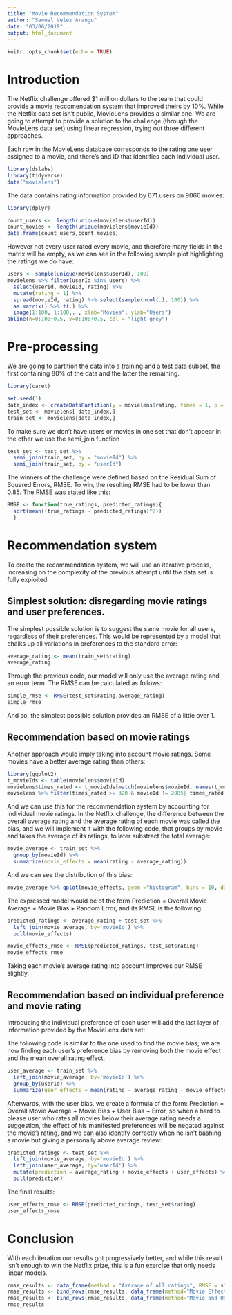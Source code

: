 ---
title: "Movie Recommendation System"
author: "Samuel Velez Arango"
date: "03/06/2019"
output: html_document
---

```{r setup, include=FALSE}
knitr::opts_chunk$set(echo = TRUE)
```

# Introduction

The Netflix challenge offered $1 million dollars to the team that could provide a movie reccomendation system that improved theirs by 10%. While the Netflix data set isn't public, MovieLens provides a similar one. We are going to attempt to provide a solution to the challenge (through the MovieLens data set) using linear regression, trying out three different approaches.

Each row in the MovieLens database corresponds to the rating one user assigned to a movie, and there's and ID that identifies each individual user.

```{r setting up the data set, results = "hide", message = FALSE}
library(dslabs)
library(tidyverse)
data("movielens")
```

The data contains rating information provided by 671 users on 9066 movies:

```{r dplyr library, results = "hide", message = FALSE}
library(dplyr)
```


```{r counting entries}
count_users <-  length(unique(movielens$userId))
count_movies <- length(unique(movielens$movieId))
data.frame(count_users,count_movies)
```

However not every user rated every movie, and therefore many fields in the matrix will be empty, as we can see in the following sample plot highlighting the ratings we do have:

```{r plotting missing fields, echo=FALSE}
users <- sample(unique(movielens$userId), 100)
movielens %>% filter(userId %in% users) %>% 
  select(userId, movieId, rating) %>%
  mutate(rating = 1) %>%
  spread(movieId, rating) %>% select(sample(ncol(.), 100)) %>% 
  as.matrix() %>% t(.) %>%
  image(1:100, 1:100,. , xlab="Movies", ylab="Users")
abline(h=0:100+0.5, v=0:100+0.5, col = "light grey")
```

# Pre-processing
We are going to partition the data into a training and a test data subset, the first containing 80% of the data and the latter the remaining.


```{r caret library, results = "hide", message = FALSE}
library(caret)
```


```{r partitioning test and training sets}
set.seed(1)
data_index <- createDataPartition(y = movielens$rating, times = 1, p = 0.8, list = FALSE)
test_set <- movielens[-data_index,]
train_set <- movielens[data_index,]
```

To make sure we don't have users or movies in one set that don't appear in the other we use the semi_join function

```{r partitioning test and training sets 2}
test_set <- test_set %>% 
  semi_join(train_set, by = "movieId") %>%
  semi_join(train_set, by = "userId")
```

The winners of the challenge were defined based on the Residual Sum of Squared Errors, RMSE. To win, the resulting RMSE had to be lower than 0.85.
The RMSE was stated like this:

```{r calculating RMSE}
RMSE <- function(true_ratings, predicted_ratings){
  sqrt(mean((true_ratings - predicted_ratings)^2))
  }
```

# Recommendation system

To create the recommendation system, we will use an iterative process, increasing on the complexity of the previous attempt until the data set is fully exploited.

## Simplest solution: disregarding movie ratings and user preferences.
The simplest possible solution is to suggest the same movie for all users, regardless of their preferences. This would be represented by a model that chalks up all variations in preferences to the standard error:

```{r average rating}
average_rating <- mean(train_set$rating)
average_rating
```

Through the previous code, our model will only use the average rating and an error term. The RMSE can be calculated as follows:

```{r average rating model}
simple_rmse <- RMSE(test_set$rating,average_rating)
simple_rmse
```

And so, the simplest possible solution provides an RMSE of a little over 1.

## Recommendation based on movie ratings
Another approach would imply taking into account movie ratings. Some movies have a better average rating than others:

```{r plotting movie ratings, echo=FALSE}
library(ggplot2)
t_movieIds <- table(movielens$movieId)
movielens$times_rated <- t_movieIds[match(movielens$movieId, names(t_movieIds))]
movielens %>% filter(times_rated >= 320 & movieId != 2085| times_rated == 41 & movieId != 2085) %>% ggplot(aes(title,rating))+geom_boxplot()+theme(axis.text.x = element_text(angle = 90, hjust = 1)) + theme(axis.text.x = element_text(angle = 60, hjust = 1)) + xlab(element_blank()) + ylab("Rating")
```

And we can use this for the recommendation system by accounting for individual movie ratings.
In the Netflix challenge, the difference between the overall average rating and the average rating of each movie was called the bias, and we will implement it with the following code, that groups by movie and takes the average of its ratings, to later substract the total average:

```{r movie effects model}
movie_average <- train_set %>% 
  group_by(movieId) %>% 
  summarize(movie_effects = mean(rating - average_rating))
```

And we can see the distribution of this bias:
```{r distribution of movie effects, echo=FALSE}
movie_average %>% qplot(movie_effects, geom ="histogram", bins = 10, data = ., color = I("grey")) + xlab("Movie effects") + ylab("Number of movies")
```

The expressed model would be of the form Prediction = Overall Movie Average + Movie Bias + Random Error, and its RMSE is the following:

```{r movie effects model2}
predicted_ratings <- average_rating + test_set %>% 
  left_join(movie_average, by='movieId') %>% 
  pull(movie_effects)

movie_effects_rmse <- RMSE(predicted_ratings, test_set$rating)
movie_effects_rmse
```

Taking each movie's average rating into account improves our RMSE slightly.

## Recommendation based on individual preference and movie rating
Introducing the individual preference of each user will add the last layer of information provided by the MovieLens data set:

The following code is similar to the one used to find the movie bias; we are now finding each user's preference bias by removing both the movie effect and the mean overall rating effect.

```{r user effects model}
user_average <- train_set %>% 
  left_join(movie_average, by='movieId') %>% 
  group_by(userId) %>% 
  summarize(user_effects = mean(rating - average_rating - movie_effects))
```

Afterwards, with the user bias, we create a formula of the form: Prediction = Overall Movie Average + Movie Bias + User Bias + Error, so when a hard to please user who rates all movies below their average rating needs a suggestion, the effect of his manifested preferences will be negated against the movie's rating, and we can also identify correctly when he isn't bashing a movie but giving a personally above average review:

```{r user effects model 2}
predicted_ratings <- test_set %>% 
  left_join(movie_average, by='movieId') %>%
  left_join(user_average, by='userId') %>%
  mutate(prediction = average_rating + movie_effects + user_effects) %>%
  pull(prediction)
```

The final results:

```{r user effects model 3}
user_effects_rmse <- RMSE(predicted_ratings, test_set$rating)
user_effects_rmse
```

# Conclusion
With each iteration our results got progressively better, and while this result isn't enough to win the Netflix prize, this is a fun exercise that only needs linear models.

```{r final results, echo=FALSE, warning = FALSE}
rmse_results <- data_frame(method = "Average of all ratings", RMSE = simple_rmse)
rmse_results <- bind_rows(rmse_results, data_frame(method="Movie Effects Model", RMSE = movie_effects_rmse))
rmse_results <- bind_rows(rmse_results, data_frame(method="Movie and User Effects Model", RMSE = user_effects_rmse))
rmse_results
```